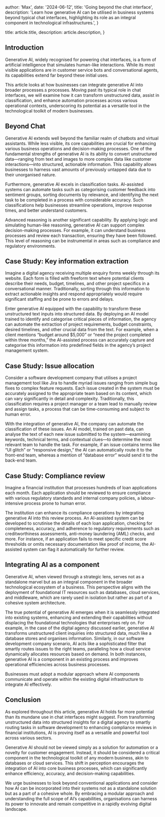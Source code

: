
  author: 'Max',
  date: '2024-06-12',
  title: 'Going beyond the chat interface',
  description:
    'Learn how generative AI can be utilised in business systems beyond typical chat interfaces, highlighting its role as an integral component in technological infrastructures.',
}

  title: article.title,
  description: article.description,
}


## Introduction

Generative AI, widely recognised for powering chat interfaces, is a form of artificial intelligence that simulates human-like interactions. While its most visible applications are in customer service bots and conversational agents, its capabilities extend far beyond these initial uses.

This article looks at how businesses can integrate generative AI into broader processes.s processes. Moving past its typical role in chat interfaces, we will examine how it can transform unstructured data, assist in classification, and enhance automation processes across various operational contexts, underscoring its potential as a versatile tool in the technological toolkit of modern businesses.

## Beyond Chat

Generative AI extends well beyond the familiar realm of chatbots and virtual assistants. While less visible, its core capabilities are crucial for enhancing various business operations and decision-making processes. One of the fundamental strengths of generative AI is its ability to convert unstructured data—ranging from text and images to more complex data like customer interactions—into structured, actionable information. This capability allows businesses to harness vast amounts of previously untapped data due to their unorganised nature.

Furthermore, generative AI excels in classification tasks. AI-assisted systems can automate tasks such as categorising customer feedback into sentiment groups, sorting documents by relevance, and identifying the next task to be completed in a process with considerable accuracy. Such classifications help businesses streamline operations, improve response times, and better understand customers.

Advanced reasoning is another significant capability. By applying logic and simulating human-like reasoning, generative AI can support complex decision-making processes. For example, it can understand business processes and review each transaction, ensuring they have been followed. This level of reasoning can be instrumental in areas such as compliance and regulatory environments.

## Case Study: Key information extraction

Imagine a digital agency receiving multiple enquiry forms weekly through its website. Each form is filled with freeform text where potential clients describe their needs, budget, timelines, and other project specifics in a conversational manner. Traditionally, sorting through this information to extract actionable insights and respond appropriately would require significant staffing and be prone to errors and delays.

Enter generative AI equipped with the capability to transform these unstructured text inputs into structured data. By deploying an AI model trained to identify and categorise critical pieces of information, the agency can automate the extraction of project requirements, budget constraints, desired timelines, and other crucial data from the text. For example, when a client mentions “budget around $5,000” or “need the project completed within three months,” the AI-assisted process can accurately capture and categorise this information into predefined fields in the agency’s project management system.

## Case Study: Issue allocation

Consider a software development company that utilises a project management tool like Jira to handle myriad issues ranging from simple bug fixes to complex feature requests. Each issue created in the system must be accurately assigned to the appropriate team based on its content, which can vary significantly in detail and complexity. Traditionally, this classification requires a project manager or a team lead to manually review and assign tasks, a process that can be time-consuming and subject to human error.

With the integration of generative AI, the company can automate the classification of these issues. An AI model, trained on past data, can analyse the text of each new issue submitted to the system—examining keywords, technical terms, and contextual clues—to determine the most relevant team to handle the task. For example, if an issue contains terms like “UI glitch” or “responsive design,” the AI can automatically route it to the front-end team, whereas a mention of “database error” would send it to the back-end team.

## Case Study: Compliance review

Imagine a financial institution that processes hundreds of loan applications each month. Each application should be reviewed to ensure compliance with various regulatory standards and internal company policies, a labour-intensive process prone to human error.

The institution can enhance its compliance operations by integrating generative AI into this review process. An AI-assisted system can be developed to scrutinise the details of each loan application, checking for completeness, accuracy, and adherence to regulatory requirements such as creditworthiness assessments, anti-money laundering (AML) checks, and more. For instance, if an application fails to meet specific credit score thresholds or omits necessary documentation like proof of income, the AI-assisted system can flag it automatically for further review.

## Integrating AI as a component

Generative AI, when viewed through a strategic lens, serves not as a standalone marvel but as an integral component in the broader technological ecosystem of a business. This perspective aligns with the deployment of foundational IT resources such as databases, cloud services, and middleware, which are rarely used in isolation but rather as part of a cohesive system architecture.

The true potential of generative AI emerges when it is seamlessly integrated into existing systems, enhancing and extending their capabilities without displacing the foundational technologies that enterprises rely on. For example, in the case of the digital agency discussed earlier, generative AI transforms unstructured client inquiries into structured data, much like a database stores and organises information. Similarly, in our software development company scenario, AI acts like a sophisticated filter that smartly routes issues to the right teams, paralleling how a cloud service dynamically allocates resources based on demand. In both instances, generative AI is a component in an existing process and improves operational efficiencies across business processes.

Businesses must adopt a modular approach where AI components communicate and operate within the existing digital infrastructure to integrate AI effectively.

## Conclusion

As explored throughout this article, generative AI holds far more potential than its mundane use in chat interfaces might suggest. From transforming unstructured data into structured insights for a digital agency to smartly routing tasks in software development to enhancing compliance reviews in financial institutions, AI is proving itself as a versatile and powerful tool across various sectors.

Generative AI should not be viewed simply as a solution for automation or a novelty for customer engagement. Instead, it should be considered a critical component in the technological toolkit of any modern business, akin to databases or cloud services. This shift in perception encourages the integration of AI into core business processes, which can significantly enhance efficiency, accuracy, and decision-making capabilities.

We urge businesses to look beyond conventional applications and consider how AI can be incorporated into their systems not as a standalone solution but as a part of a cohesive whole. By embracing a modular approach and understanding the full scope of AI’s capabilities, organisations can harness its power to innovate and remain competitive in a rapidly evolving digital landscape.
